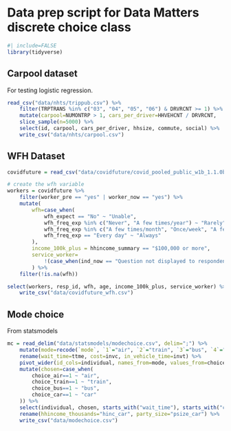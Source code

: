 # Data prep script for Data Matters discrete choice class

```r
#| include=FALSE
library(tidyverse)
```

## Carpool dataset

For testing logistic regression.

```r
read_csv("data/nhts/trippub.csv") %>%
    filter(TRPTRANS %in% c("03", "04", "05", "06") & DRVRCNT >= 1) %>%
    mutate(carpool=NUMONTRP > 1, cars_per_driver=HHVEHCNT / DRVRCNT,              commute=WHYTRP1S==10, social=WHYTRP1S==50, hhsize=HHSIZE, id=row_number()) %>%
    slice_sample(n=5000) %>%
    select(id, carpool, cars_per_driver, hhsize, commute, social) %>%
    write_csv("data/nhts/carpool.csv")
```

## WFH Dataset

```r
covidfuture = read_csv("data/covidfuture/covid_pooled_public_w1b_1.1.0b7.csv")
```

```r
# create the wfh variable
workers = covidfuture %>%
    filter(worker_pre == "yes" | worker_now == "yes") %>%
    mutate(
        wfh=case_when(
            wfh_expect == "No" ~ "Unable",
            wfh_freq_exp %in% c("Never", "A few times/year") ~ "Rarely",
            wfh_freq_exp %in% c("A few times/month", "Once/week", "A few times/week") ~ "Often",
            wfh_freq_exp == "Every day" ~ "Always"
        ),
        income_100k_plus = hhincome_summary == "$100,000 or more",
        service_worker=
            !(case_when(ind_now == "Question not displayed to respondent" ~ ind_pre, T ~ ind_now) %in% c("None of the above", "Seen but unanswered"))
        ) %>%
    filter(!is.na(wfh))

select(workers, resp_id, wfh, age, income_100k_plus, service_worker) %>%
    write_csv("data/covidfuture_wfh.csv")
```

## Mode choice

From statsmodels

```r
mc = read_delim("data/statsmodels/modechoice.csv", delim=";") %>%
    mutate(mode=recode(`mode`, `1`="air", `2`="train", `3`="bus", `4`="car")) %>%
    rename(wait_time=ttme, cost=invc, in_vehicle_time=invt) %>%
    pivot_wider(id_cols=individual, names_from=mode, values_from=choice:psize) %>%
    mutate(chosen=case_when(
        choice_air==1 ~ "air",
        choice_train==1 ~ "train",
        choice_bus==1 ~ "bus",
        choice_car==1 ~ "car"
    )) %>%
    select(individual, chosen, starts_with("wait_time"), starts_with("cost"), starts_with("in_vehicle_time"), hinc_car, psize_car) %>%
    rename(hhincome_thousands="hinc_car", party_size="psize_car") %>%
    write_csv("data/modechoice.csv")
```

